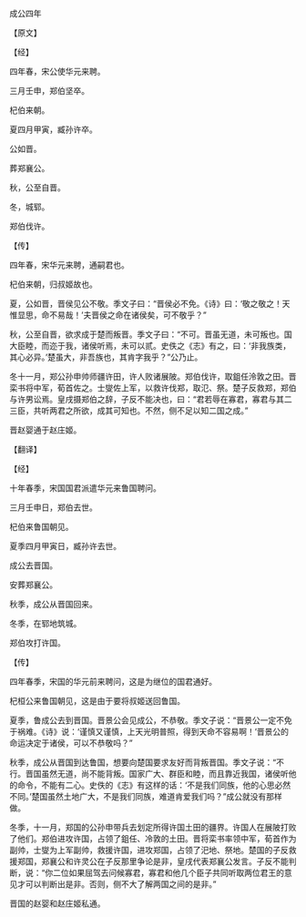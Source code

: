 

成公四年

【原文】

【经】

四年春，宋公使华元来聘。

三月壬申，郑伯坚卒。

杞伯来朝。

夏四月甲寅，臧孙许卒。

公如晋。

葬郑襄公。

秋，公至自晋。

冬，城郓。

郑伯伐许。

【传】

四年春，宋华元来聘，通嗣君也。

杞伯来朝，归叔姬故也。

夏，公如晋，晋侯见公不敬。季文子曰：“晋侯必不免。《诗》曰：‘敬之敬之！天惟显思，命不易哉！’夫晋侯之命在诸侯矣，可不敬乎？”

秋，公至自晋，欲求成于楚而叛晋。季文子曰：“不可。晋虽无道，未可叛也。国大臣睦，而迩于我，诸侯听焉，未可以贰。史佚之《志》有之，曰：‘非我族类，其心必异。’楚虽大，非吾族也，其肯字我乎？”公乃止。

冬十一月，郑公孙申帅师疆许田，许人败诸展陂。郑伯伐许，取鉏任泠敦之田。晋栾书将中军，荀首佐之。士燮佐上军，以救许伐郑，取氾、祭。楚子反救郑，郑伯与许男讼焉。皇戌摄郑伯之辞，子反不能决也，曰：“君若辱在寡君，寡君与其二三臣，共听两君之所欲，成其可知也。不然，侧不足以知二国之成。”

晋赵婴通于赵庄姬。

【翻译】

【经】

十年春季，宋国国君派遣华元来鲁国聘问。

三月壬申日，郑伯去世。

杞伯来鲁国朝见。

夏季四月甲寅日，臧孙许去世。

成公去晋国。

安葬郑襄公。

秋季，成公从晋国回来。

冬季，在郓地筑城。

郑伯攻打许国。

【传】

四年春季，宋国的华元前来聘问，这是为继位的国君通好。

杞桓公来鲁国朝见，这是由于要将叔姬送回鲁国。

夏季，鲁成公去到晋国。晋景公会见成公，不恭敬。季文子说：“晋景公一定不免于祸难。《诗》说：‘谨慎又谨慎，上天光明普照，得到天命不容易啊！’晋景公的命运决定于诸侯，可以不恭敬吗？”

秋季，成公从晋国到达鲁国，想要向楚国要求友好而背叛晋国。季文子说：“不行。晋国虽然无道，尚不能背叛。国家广大、群臣和睦，而且靠近我国，诸侯听他的命令，不能有二心。史佚的《志》有这样的话：‘不是我们同族，他的心思必然不同。’楚国虽然土地广大，不是我们同族，难道肯爱我们吗？”成公就没有那样做。

冬季，十一月，郑国的公孙申带兵去划定所得许国土田的疆界。许国人在展陂打败了他们。郑伯进攻许国，占领了鉏任、冷敦的土田。晋将栾书率领中军，荀首作为副帅，士燮为上军副帅，救援许国，进攻郑国，占领了汜地、祭地。楚国的子反救援郑国，郑襄公和许灵公在子反那里争论是非，皇戌代表郑襄公发言。子反不能判断，说：“你二位如果屈驾去问候寡君，寡君和他几个臣子共同听取两位君王的意见才可以判断出是非。否则，侧不大了解两国之间的是非。”

晋国的赵婴和赵庄姬私通。

